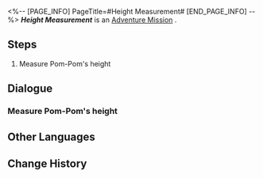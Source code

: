 <%-- [PAGE_INFO]
PageTitle=#Height Measurement#
[END_PAGE_INFO] --%>
{{Stub|Dialogue, characters, and location(s)}}
{{Mission Infobox
|id            = 4050015
|title         = 
|image         = Mission Height Measurement.png
|type          = Adventure
|event_name    = 
|chapter       = 
|requirements  = 
|summary       = <!--official mission summary from Fate's Atlas-->
|characters    = <!--characters that appear in this mission-->
|startLocation = <!--location as it intially appears on the mission screen-->
|world         = <!--i.e. Penacony-->
|area          = <!--i.e. A Child's Dream-->
|prev          = 
|next          = 
|exp           = 
|credits       = 8000
|stellarJade   = 
|other         = {{Card List|Sparse Aether*2; Quantum Ripples*1|delim=;}}
}}
'''''Height Measurement''''' is an [[Adventure Mission]]<!--in [world]-->.

==Steps==
# Measure Pom-Pom's height

<!--
==Gameplay Notes==

--><!--
==Trial Character==

-->
==Dialogue==
{{Stub Dialogue}}
{{Dialogue Start}}
:{{tx}}
{{Dialogue End}}

===Measure Pom-Pom's height===
{{Mission Description|type=adventure|location=<!--to be added-->|update|Pom-Pom is unable to measure their own height accurately, go help them.}}
{{Dialogue Start}}
:{{tx}}
{{Dialogue End}}

==Other Languages==
{{Other Languages
|en   = Height Measurement
|zhs  = 身高测量
|zht  = 身高測量
|ja   = 身長測定
|ko   = 키 재기
|es   = Medida de altura
|fr   = {{MC|m=Tailleur amateur|f=Tailleuse amatrice}}
|ru   = Замеры роста
|th   = วัดความสูง
|vi   = Đo Chiều Cao
|de   = Größenmessung
|id   = Pengukuran Tinggi Badan
|pt   = Medindo a Altura
}}

==Change History==
{{Change History|1.0}}

